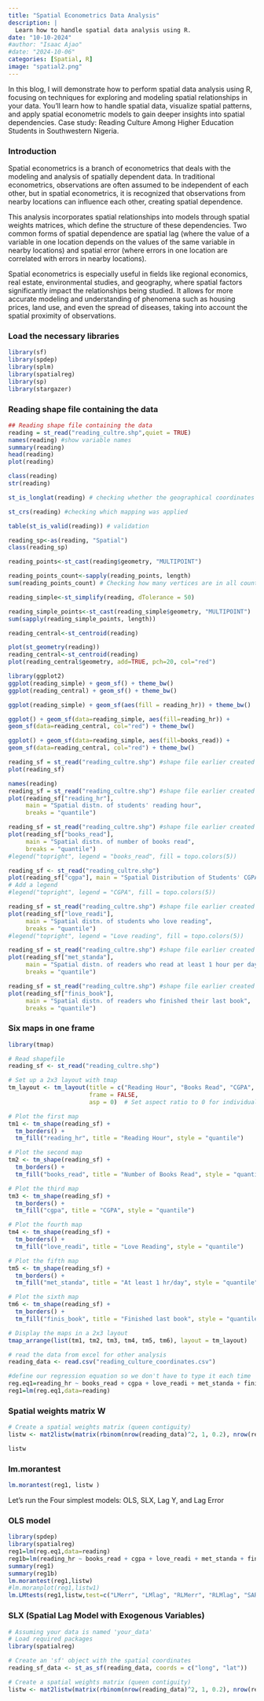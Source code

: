 ```yaml
---
title: "Spatial Econometrics Data Analysis"
description: |
  Learn how to handle spatial data analysis using R.
date: "10-10-2024"
#author: "Isaac Ajao"
#date: "2024-10-06"
categories: [Spatial, R]
image: "spatial2.png"
---
```



In this blog, I will demonstrate how to perform spatial data analysis using R, focusing on techniques for exploring and modeling spatial relationships in your data. You'll learn how to handle spatial data, visualize spatial patterns, and apply spatial econometric models to gain deeper insights into spatial dependencies. Case study: Reading Culture Among Higher Education Students in Southwestern Nigeria.


### Introduction 

Spatial econometrics is a branch of econometrics that deals with the modeling and analysis of spatially dependent data. In traditional econometrics, observations are often assumed to be independent of each other, but in spatial econometrics, it is recognized that observations from nearby locations can influence each other, creating spatial dependence.

This analysis incorporates spatial relationships into models through spatial weights matrices, which define the structure of these dependencies. Two common forms of spatial dependence are spatial lag (where the value of a variable in one location depends on the values of the same variable in nearby locations) and spatial error (where errors in one location are correlated with errors in nearby locations).

Spatial econometrics is especially useful in fields like regional economics, real estate, environmental studies, and geography, where spatial factors significantly impact the relationships being studied. It allows for more accurate modeling and understanding of phenomena such as housing prices, land use, and even the spread of diseases, taking into account the spatial proximity of observations.


### Load the necessary libraries

```r
library(sf)
library(spdep)
library(splm)
library(spatialreg)
library(sp)
library(stargazer)
```

### Reading shape file containing the data
```r
## Reading shape file containing the data
reading = st_read("reading_cultre.shp",quiet = TRUE)
names(reading) #show variable names
summary(reading)
head(reading)
plot(reading)
```



```r
class(reading)
str(reading)

st_is_longlat(reading) # checking whether the geographical coordinates have been projected (the result TRUE means not) 

st_crs(reading) #checking which mapping was applied

table(st_is_valid(reading)) # validation

reading_sp<-as(reading, "Spatial") 
class(reading_sp)
```

```r
reading_points<-st_cast(reading$geometry, "MULTIPOINT")
```

```r
reading_points_count<-sapply(reading_points, length)
sum(reading_points_count) # Checking how many vertices are in all counties
```


```r
reading_simple<-st_simplify(reading, dTolerance = 50)
```


```r
reading_simple_points<-st_cast(reading_simple$geometry, "MULTIPOINT")
sum(sapply(reading_simple_points, length))
```

```r
reading_central<-st_centroid(reading)
```


```r
plot(st_geometry(reading))
reading_central<-st_centroid(reading)
plot(reading_central$geometry, add=TRUE, pch=20, col="red")
```

```r
library(ggplot2)
ggplot(reading_simple) + geom_sf() + theme_bw() 
ggplot(reading_central) + geom_sf() + theme_bw() 
```

```r
ggplot(reading_simple) + geom_sf(aes(fill = reading_hr)) + theme_bw()
```

```r
ggplot() + geom_sf(data=reading_simple, aes(fill=reading_hr)) +
geom_sf(data=reading_central, col="red") + theme_bw()
```


```r
ggplot() + geom_sf(data=reading_simple, aes(fill=books_read)) +
geom_sf(data=reading_central, col="red") + theme_bw()
```


```r
reading_sf = st_read("reading_cultre.shp") #shape file earlier created
plot(reading_sf)
```


```r
names(reading)
reading_sf = st_read("reading_cultre.shp") #shape file earlier created
plot(reading_sf["reading_hr"], 
     main = "Spatial distn. of students' reading hour", 
     breaks = "quantile")
```


```r
reading_sf = st_read("reading_cultre.shp") #shape file earlier created
plot(reading_sf["books_read"], 
     main = "Spatial distn. of number of books read", 
     breaks = "quantile")
#legend("topright", legend = "books_read", fill = topo.colors(5))
```


```r
reading_sf <- st_read("reading_cultre.shp")
plot(reading_sf["cgpa"], main = "Spatial Distribution of Students' CGPA", breaks = "quantile")
# Add a legend
#legend("topright", legend = "CGPA", fill = topo.colors(5))
```

```r
reading_sf = st_read("reading_cultre.shp") #shape file earlier created
plot(reading_sf["love_readi"], 
     main = "Spatial distn. of students who love reading", 
     breaks = "quantile")
#legend("topright", legend = "Love reading", fill = topo.colors(5))
```


```r
reading_sf = st_read("reading_cultre.shp") #shape file earlier created
plot(reading_sf["met_standa"], 
     main = "Spatial distn. of readers who read at least 1 hour per day", 
     breaks = "quantile")
```


```r
reading_sf = st_read("reading_cultre.shp") #shape file earlier created
plot(reading_sf["finis_book"], 
     main = "Spatial distn. of readers who finished their last book", 
     breaks = "quantile")
```

### Six maps in one frame

```r
library(tmap)

# Read shapefile
reading_sf <- st_read("reading_cultre.shp")

# Set up a 2x3 layout with tmap
tm_layout <- tm_layout(title = c("Reading Hour", "Books Read", "CGPA", "Love Reading", "At least 1 hr/day", "Finished last book"),
                       frame = FALSE,
                       asp = 0)  # Set aspect ratio to 0 for individual map customization

# Plot the first map
tm1 <- tm_shape(reading_sf) +
  tm_borders() +
  tm_fill("reading_hr", title = "Reading Hour", style = "quantile")

# Plot the second map
tm2 <- tm_shape(reading_sf) +
  tm_borders() +
  tm_fill("books_read", title = "Number of Books Read", style = "quantile")

# Plot the third map
tm3 <- tm_shape(reading_sf) +
  tm_borders() +
  tm_fill("cgpa", title = "CGPA", style = "quantile")

# Plot the fourth map
tm4 <- tm_shape(reading_sf) +
  tm_borders() +
  tm_fill("love_readi", title = "Love Reading", style = "quantile")

# Plot the fifth map
tm5 <- tm_shape(reading_sf) +
  tm_borders() +
  tm_fill("met_standa", title = "At least 1 hr/day", style = "quantile")

# Plot the sixth map
tm6 <- tm_shape(reading_sf) +
  tm_borders() +
  tm_fill("finis_book", title = "Finished last book", style = "quantile")

# Display the maps in a 2x3 layout
tmap_arrange(list(tm1, tm2, tm3, tm4, tm5, tm6), layout = tm_layout)
```


```r
# read the data from excel for other analysis
reading_data <- read.csv("reading_culture_coordinates.csv")
```


```r
#define our regression equation so we don't have to type it each time
reg.eq1=reading_hr ~ books_read + cgpa + love_readi + met_standa + finis_book
reg1=lm(reg.eq1,data=reading)
```

### Spatial weights matrix W
```r
# Create a spatial weights matrix (queen contiguity)
listw <- mat2listw(matrix(rbinom(nrow(reading_data)^2, 1, 0.2), nrow(reading_data)))

listw
```


### lm.morantest

```r
lm.morantest(reg1, listw )
```


Let's run the Four simplest models: OLS, SLX, Lag Y, and Lag Error

### OLS model
```r
library(spdep)
library(spatialreg)
reg1=lm(reg.eq1,data=reading)
reg1b=lm(reading_hr ~ books_read + cgpa + love_readi + met_standa + finis_book, data=reading)
summary(reg1)
summary(reg1b)
lm.morantest(reg1,listw)
#lm.moranplot(reg1,listw1)
lm.LMtests(reg1,listw,test=c("LMerr", "LMlag", "RLMerr", "RLMlag", "SARMA"))
```

### SLX (Spatial Lag Model with Exogenous Variables)

```r
# Assuming your data is named 'your_data'
# Load required packages
library(spatialreg)

# Create an 'sf' object with the spatial coordinates
reading_sf_data <- st_as_sf(reading_data, coords = c("long", "lat"))

# Create a spatial weights matrix (queen contiguity)
listw <- mat2listw(matrix(rbinom(nrow(reading_data)^2, 1, 0.2), nrow(reading_data)))
```


